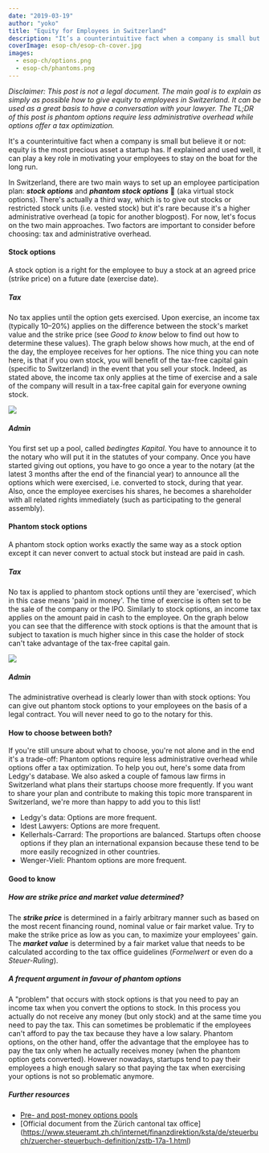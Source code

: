 ```yaml
---
date: "2019-03-19"
author: "yoko"
title: "Equity for Employees in Switzerland"
description: "It’s a counterintuitive fact when a company is small but believe it or not: equity is the most precious asset a startup has. If explained and used well, it can play a key role in motivating your employees to stay on the boat for the long run."
coverImage: esop-ch/esop-ch-cover.jpg
images:
  - esop-ch/options.png
  - esop-ch/phantoms.png
---
```


*Disclaimer: This post is not a legal document. The main goal is to explain as simply as possible how to give equity to employees in Switzerland. It can be used as a great basis to have a conversation with your lawyer. The TL;DR of this post is phantom options require less administrative overhead while options offer a tax optimization.*

It's a counterintuitive fact when a company is small but believe it or not: equity is the most precious asset a startup has. If explained and used well, it can play a key role in motivating your employees to stay on the boat for the long run.

In Switzerland, there are two main ways to set up an employee participation plan: ***stock options*** and ***phantom stock options*** 👻 (aka virtual stock options). There's actually a third way, which is to give out stocks or restricted stock units (i.e. vested stock) but it's rare because it's a higher administrative overhead (a topic for another blogpost). For now, let's focus on the two main approaches. Two factors are important to consider before choosing: tax and administrative overhead.

#### Stock options
A stock option is a right for the employee to buy a stock at an agreed price (strike price) on a future date (exercise date).

##### Tax
No tax applies until the option gets exercised. Upon exercise, an income tax (typically 10–20%) applies on the difference between the stock's market value and the strike price (see *Good to know* below to find out how to determine these values). The graph below shows how much, at the end of the day, the employee receives for her options. The nice thing you can note here, is that if  you own stock, you will benefit of the tax-free capital gain (specific to Switzerland) in the event that you sell your stock. Indeed, as stated above, the income tax only applies at the time of exercise and a sale of the company will result in a tax-free capital gain for everyone owning stock.

<Img src="options.png" caption="Legal text governing share registers in Switzerland" />

##### Admin
You first set up a pool, called *bedingtes Kapital*. You have to announce it to the notary who will put it in the statutes of your company. Once you have started giving out options, you have to go once a year to the notary (at the latest 3 months after the end of the financial year) to announce all the options which were exercised, i.e. converted to stock, during that year. Also, once the employee exercises his shares, he becomes a shareholder with all related rights immediately (such as participating to the general assembly).

#### Phantom stock options
A phantom stock option works exactly the same way as a stock option except it can never convert to actual stock but instead are paid in cash.

##### Tax
No tax is applied to phantom stock options until they are 'exercised', which in this case means 'paid in money'. The time of exercise is often set to be the sale of the company or the IPO. Similarly to stock options, an income tax applies on the amount paid in cash to the employee. On the graph below you can see that the difference with stock options is that the amount that is subject to taxation is much higher since in this case the holder of stock can't take advantage of the tax-free capital gain.

<Img src="phantoms.png" caption="An example of how share numbers were used to track transactions— the equivalent transactions on Ledgy" />

##### Admin
The administrative overhead is clearly lower than with stock options: You can give out phantom stock options to your employees on the basis of a legal contract. You will never need to go to the notary for this.

#### How to choose between both?
If you're still unsure about what to choose, you're not alone and in the end it's a trade-off: Phantom options require less administrative overhead while options offer a tax optimization. To help you out, here's some data from Ledgy's database. We also asked a couple of famous law firms in Switzerland what plans their startups choose more frequently. If you want to share your plan and contribute to making this topic more transparent in Switzerland, we're more than happy to add you to this list!

* Ledgy's data: Options are more frequent.
* Idest Lawyers: Options are more frequent.
* Kellerhals-Carrard: The proportions are balanced. Startups often choose options if they plan an international expansion because these tend to be more easily recognized in other countries.
* Wenger-Vieli: Phantom options are more frequent.

#### Good to know

##### How are strike price and market value determined?
The ***strike price*** is determined in a fairly arbitrary manner such as based on the most recent financing round, nominal value or fair market value. Try to make the strike price as low as you can, to maximize your employees' gain. The ***market value*** is determined by a fair market value that needs to be calculated according to the tax office guidelines (*Formelwert* or even do a *Steuer-Ruling*).

##### A frequent argument in favour of phantom options
A "problem" that occurs with stock options is that you need to pay an income tax when you convert the options to stock. In this process you actually do not receive any money (but only stock) and at the same time you need to pay the tax. This can sometimes be problematic if the employees can't afford to pay the tax because they have a low salary. Phantom options, on the other hand, offer the advantage that the employee has to pay the tax only when he actually receives money (when the phantom option gets converted). However nowadays, startups tend to pay their employees a high enough salary so that paying the tax when exercising your options is not so problematic anymore.

##### Further resources
* [Pre- and post-money options pools](/blog/pre-and-post-money-option-pools)
* [Official document from the Zürich cantonal tax office] (https://www.steueramt.zh.ch/internet/finanzdirektion/ksta/de/steuerbuch/zuercher-steuerbuch-definition/zstb-17a-1.html)
